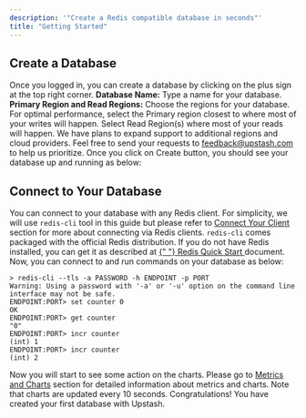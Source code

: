 ```yaml
---
description: '"Create a Redis compatible database in seconds"'
title: "Getting Started"
---
```

## Create a Database
Once you logged in, you can create a database by clicking on the plus sign at
the top right corner.
**Database Name:** Type a name for your database.
**Primary Region and Read Regions:** Choose the regions for your database. For optimal performance, select the Primary region closest to where most of your writes will happen. Select Read Region(s) where most of your reads will happen. We have plans to expand support to additional regions and cloud providers. Feel free to send your requests to [feedback@upstash.com](mailto:feedback@upstash.com) to help us prioritize.
Once you click on Create button, you should see your database up and running as
below:
## Connect to Your Database
You can connect to your database with any Redis client. For simplicity, we will
use `redis-cli` tool in this guide but please refer to
[Connect Your Client](../howto/connectclient) section for more about connecting
via Redis clients.
`redis-cli` comes packaged with the official Redis distribution. If you do not
have Redis installed, you can get it as described at
<a href="https://redis.io/topics/quickstart" target="_blank">
  {" "}
  Redis Quick Start
</a>
document. Now, you can connect to and run commands on your database as below:
```
> redis-cli --tls -a PASSWORD -h ENDPOINT -p PORT
Warning: Using a password with '-a' or '-u' option on the command line interface may not be safe.
ENDPOINT:PORT> set counter 0
OK
ENDPOINT:PORT> get counter
"0"
ENDPOINT:PORT> incr counter
(int) 1
ENDPOINT:PORT> incr counter
(int) 2
```
Now you will start to see some action on the charts. Please go to
[Metrics and Charts](../howto/metricsandcharts) section for detailed information
about metrics and charts. Note that charts are updated every 10 seconds.
Congratulations! You have created your first database with Upstash.